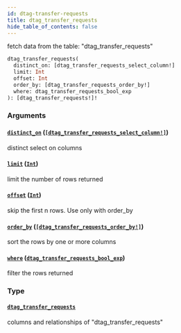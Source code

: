 ```yaml
---
id: dtag-transfer-requests
title: dtag_transfer_requests
hide_table_of_contents: false
---
```


fetch data from the table: "dtag_transfer_requests"

```graphql
dtag_transfer_requests(
  distinct_on: [dtag_transfer_requests_select_column!]
  limit: Int
  offset: Int
  order_by: [dtag_transfer_requests_order_by!]
  where: dtag_transfer_requests_bool_exp
): [dtag_transfer_requests!]!
```

### Arguments

#### [`distinct_on`](#) ([`[dtag_transfer_requests_select_column!]`](../enums/dtag-transfer-requests-select-column))

distinct select on columns

#### [`limit`](#) ([`Int`](../scalars/int))

limit the number of rows returned

#### [`offset`](#) ([`Int`](../scalars/int))

skip the first n rows. Use only with order_by

#### [`order_by`](#) ([`[dtag_transfer_requests_order_by!]`](../inputs/dtag-transfer-requests-order-by))

sort the rows by one or more columns

#### [`where`](#) ([`dtag_transfer_requests_bool_exp`](../inputs/dtag-transfer-requests-bool-exp))

filter the rows returned

### Type

#### [`dtag_transfer_requests`](../objects/dtag-transfer-requests)

columns and relationships of "dtag_transfer_requests"
